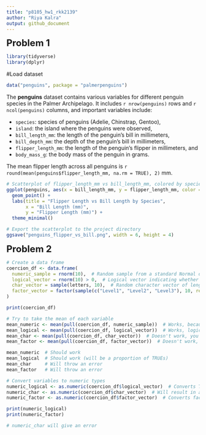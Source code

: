 ```yaml
---
title: "p8105_hw1_rkk2139"
author: "Riya Kalra"
output: github_document
---
```


<font size="5"><b>Problem 1</b></font>

```r
library(tidyverse)
library(dplyr)
```
#Load dataset
```r
data("penguins", package = "palmerpenguins")
```
The **penguins** dataset contains various variables for different penguin species in the Palmer Archipelago. It includes `r nrow(penguins)` rows and `r ncol(penguins)` columns, and important variables include:

- `species`: species of penguins (Adelie, Chinstrap, Gentoo),
- `island`: the island where the penguins were observed,
- `bill_length_mm`: the length of the penguin's bill in millimeters,
- `bill_depth_mm`: the depth of the penguin's bill in millimeters,
- `flipper_length_mm`: the length of the penguin's flipper in millimeters, and
- `body_mass_g`: the body mass of the penguin in grams.

The mean flipper length across all penguins is `r round(mean(penguins$flipper_length_mm, na.rm = TRUE), 2)` mm.

```r
# Scatterplot of flipper_length_mm vs bill_length_mm, colored by species
ggplot(penguins, aes(x = bill_length_mm, y = flipper_length_mm, color = species)) +
  geom_point() +
  labs(title = "Flipper Length vs Bill Length by Species",
       x = "Bill Length (mm)",
       y = "Flipper Length (mm)") +
  theme_minimal()
```
  

```r
# Export the scatterplot to the project directory
ggsave("penguins_flipper_vs_bill.png", width = 6, height = 4)
```

<font size="5"><b>Problem 2</b></font>

```r
# Create a data frame
coercion_df <- data.frame(
  numeric_sample = rnorm(10),  # Random sample from a standard Normal distribution
  logical_vector = rnorm(10) > 0,  # Logical vector indicating whether elements are greater than 0
  char_vector = sample(letters, 10),  # Random character vector of length 10
  factor_vector = factor(sample(c("Level1", "Level2", "Level3"), 10, replace = TRUE))  # Factor vector with 3 levels
)

print(coercion_df)

# Try to take the mean of each variable
mean_numeric <- mean(pull(coercion_df, numeric_sample))  # Works, because it's numeric
mean_logical <- mean(pull(coercion_df, logical_vector))  # Works, logical values are treated as 0 (FALSE) or 1 (TRUE)
mean_char <- mean(pull(coercion_df, char_vector))  # Doesn't work, you can't take the mean of characters
mean_factor <- mean(pull(coercion_df, factor_vector))  # Doesn't work, factors are not numeric

mean_numeric  # Should work
mean_logical  # Should work (will be a proportion of TRUEs)
mean_char     # Will throw an error
mean_factor   # Will throw an error

# Convert variables to numeric types
numeric_logical <- as.numeric(coercion_df$logical_vector)  # Converts TRUE to 1, FALSE to 0
numeric_char <- as.numeric(coercion_df$char_vector)  # Will result in an error, cannot convert characters to numeric
numeric_factor <- as.numeric(coercion_df$factor_vector)  # Converts factors to their underlying integer codes

print(numeric_logical)
print(numeric_factor)

# numeric_char will give an error
```


